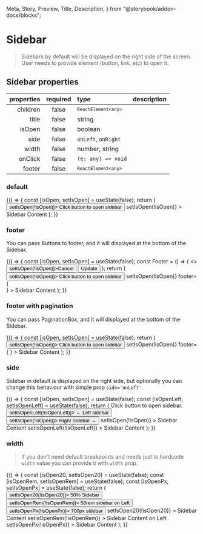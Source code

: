   Meta,
  Story,
  Preview,
  Title,
  Description,
} from "@storybook/addon-docs/blocks";

<Meta title="Components/Sidebar" component={Sidebar} id="sidebar" />

# Sidebar

> Sidebars by default will be displayed on the right side of the screen. User needs to provide element (button, link, etc) to open it.

## Sidebar properties

| properties | required | type                                      | description |
| ---------: | :------: | :---------------------------------------- | :---------- |
|   children |  false   | <code>`ReactElement<any>`</code>          |             |
|      title |  false   | string                                    |             |
|     isOpen |  false   | boolean                                   |             |
|       side |  false   | <code>onLeft</code>, <code>onRight</code> |             |
|      width |  false   | number, string                            |             |
|    onClick |  false   | <code>(e: any) => void</code>             |             |
|     footer |  false   | <code>`ReactElement<any>`</code>          |             |

### default

<Preview>
  <Story name="default">
    {() => {
      const [isOpen, setIsOpen] = useState(false);
      return (
        <Container>
          <Row justify="center">
            <Button onClick={() => setIsOpen(!isOpen)}>
              Click button to open sidebar
            </Button>
          </Row>
          <Sidebar
            title="Default sidebar"
            isOpen={isOpen}
            onClick={() => setIsOpen(!isOpen)}
          >
            Sidebar Content
          </Sidebar>
        </Container>
      );
    }}
  </Story>
</Preview>

### footer

You can pass Buttons to footer, and it will displayed at the bottom of the Sidebar.

<Preview>
  <Story name="footer">
    {() => {
      const [isOpen, setIsOpen] = useState(false);
      const Footer = () => (
        <>
          <Button onClick={() => setIsOpen(!isOpen)}>Cancel</Button>
          <Button>Update</Button>
        </>
      );
      return (
        <Container>
          <Row justify="center">
            <Button onClick={() => setIsOpen(!isOpen)}>
              Click button to open sidebar
            </Button>
          </Row>
          <Sidebar
            title="Default sidebar"
            isOpen={isOpen}
            onClick={() => setIsOpen(!isOpen)}
            footer={<Footer />}
          >
            Sidebar Content
          </Sidebar>
        </Container>
      );
    }}
  </Story>
</Preview>

### footer with pagination

You can pass PaginationBox, and it will displayed at the bottom of the Sidebar.

<Preview>
  <Story name="footer pagination">
    {() => {
      const [isOpen, setIsOpen] = useState(false);
      return (
        <Container>
          <Row justify="center">
            <Button onClick={() => setIsOpen(!isOpen)}>
              Click button to open sidebar
            </Button>
          </Row>
          <Sidebar
            title="Default sidebar"
            isOpen={isOpen}
            onClick={() => setIsOpen(!isOpen)}
            footer={
              <PaginationBox
                sidebar
                small
                count={400}
                from={0}
                size={20}
                setPage={0}
                setSize={20}
              />
            }
          >
            Sidebar Content
          </Sidebar>
        </Container>
      );
    }}
  </Story>
</Preview>

### side

Sidebar in default is displayed on the right side, but optionally you can change this behaviour with simple prop `side='onLeft'`.

<Preview>
  <Story name="side">
    {() => {
      const [isOpen, setIsOpen] = useState(false);
      const [isOpenLeft, setIsOpenLeft] = useState(false);
      return (
        <Container>
          <Row justify="center">
            <Text>Click button to open sidebar.</Text>
          </Row>
          <Row justify="space-around">
            <Col md={2}>
              <Button onClick={() => setIsOpenLeft(!isOpenLeft)}>
                ← Left sidebar
              </Button>
            </Col>
            <Col md={2}>
              <Button onClick={() => setIsOpen(!isOpen)}>
                Right Sidebar →
              </Button>
            </Col>
          </Row>
          <Sidebar
            title="Default sidebar"
            isOpen={isOpen}
            onClick={() => setIsOpen(!isOpen)}
          >
            Sidebar Content
          </Sidebar>
          <Sidebar
            side="onLeft"
            title="Left sidebar"
            isOpen={isOpenLeft}
            onClick={() => setIsOpenLeft(!isOpenLeft)}
          >
            Sidebar Content
          </Sidebar>
        </Container>
      );
    }}
  </Story>
</Preview>

### width

> If you don't need default breakpoints and needs just to hardcode `width` value you can provide it with `width` prop.

<Preview>
  <Story name="custom width">
    {() => {
      const [isOpen20, setIsOpen20] = useState(false);
      const [isOpenRem, setIsOpenRem] = useState(false);
      const [isOpenPx, setIsOpenPx] = useState(false);
      return (
        <Container>
          <Row justify="space-around">
            <Col md={2}>
              <Button onClick={() => setIsOpen20(!isOpen20)}>
                50% Sidebar
              </Button>
            </Col>
            <Col md={2}>
              <Button onClick={() => setIsOpenRem(!isOpenRem)}>
                50rem sidebar on Left
              </Button>
            </Col>
            <Col md={2}>
              <Button onClick={() => setIsOpenPx(!isOpenPx)}>
                700px sidebar
              </Button>
            </Col>
          </Row>
          <Sidebar
            title="Width: 50%"
            width="50%"
            isOpen={isOpen20}
            onClick={() => setIsOpen20(!isOpen20)}
          >
            Sidebar Content
          </Sidebar>
          <Sidebar
            title="Width: 50rem"
            width="50rem"
            side="onLeft"
            isOpen={isOpenRem}
            onClick={() => setIsOpenRem(!isOpenRem)}
          >
            Sidebar Content on Left
          </Sidebar>
          <Sidebar
            title="Width: 700px"
            width="700px"
            isOpen={isOpenPx}
            onClick={() => setIsOpenPx(!isOpenPx)}
          >
            Sidebar Content
          </Sidebar>
        </Container>
      );
    }}
  </Story>
</Preview>
